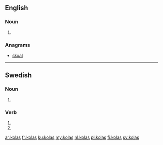 ==English==

===Noun===
{{head|en|plural}}

# {{plural of|kola|lang=en}}

===Anagrams===
* [[skoal#English|skoal]]

----

==Swedish==

===Noun===
{{head|sv|noun form}}

# {{sv-noun-form-indef-gen|kola}}

===Verb===
{{head|sv|verb form}}

# {{sv-verb-form-inf-pass|kola}}
# {{sv-verb-form-pre-pass|kola}}

[[ar:kolas]]
[[fr:kolas]]
[[ku:kolas]]
[[my:kolas]]
[[nl:kolas]]
[[pl:kolas]]
[[fi:kolas]]
[[sv:kolas]]